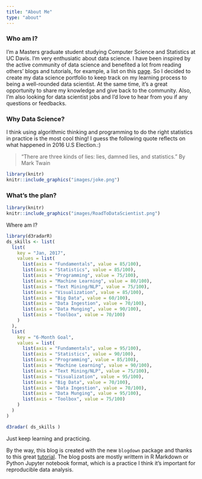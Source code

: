 ```yaml
---
title: "About Me"
type: "about"
---
```


### Who am I? 
I'm a Masters graduate student studying Computer Science and Statistics at UC Davis. I'm very enthusiatic about data science. I have been inspired by the active community of data science and benefited a lot from reading others' blogs and tutorials, for example, a list on this [page](https://github.com/rushter/data-science-blogs). So I decided to create my data science portfolio to keep track on my learning process to being a well-rounded data scientist.  At the same time, it's a great opportunity to share my knowledge and give back to the community. Also, I'm also looking for data scientist jobs and I'd love to hear from you if any questions or feedbacks. 


### Why Data Science?
I think using algorithmic thinking and programming to do the right statistics in practice is the most cool thing! I guess the following quote reflects on what happened in 2016 U.S Election.:)

>"There are three kinds of lies: lies, damned lies, and statistics."
>By  Mark Twain                             

```r
library(knitr)
knitr::include_graphics("images/joke.png")
```

### What's the plan?
```r
library(knitr)
knitr::include_graphics("images/RoadToDataScientist.png")
```

Where am I?

```r
library(d3radarR)
ds_skills <- list(
  list(
    key = "Jan, 2017",
    values = list(
      list(axis = "Fundamentals", value = 85/100),
      list(axis = "Statistics", value = 85/100),
      list(axis = "Programming", value = 75/100),
      list(axis = "Machine Learning", value = 80/100),
      list(axis = "Text Mining/NLP", value = 75/100),
      list(axis = "Visualization", value = 85/100),
      list(axis = "Big Data", value = 60/100),
      list(axis = "Data Ingestion", value = 70/100),
      list(axis = "Data Munging", value = 90/100),
      list(axis = "Toolbox", value = 70/100)
    )
  ),
  list(
    key = "6-Month Goal",
    values = list(
      list(axis = "Fundamentals", value = 95/100),
      list(axis = "Statistics", value = 90/100),
      list(axis = "Programming", value = 85/100),
      list(axis = "Machine Learning", value = 90/100),
      list(axis = "Text Mining/NLP", value = 75/100),
      list(axis = "Visualization", value = 95/100),
      list(axis = "Big Data", value = 70/100),
      list(axis = "Data Ingestion", value = 70/100),
      list(axis = "Data Munging", value = 95/100),
      list(axis = "Toolbox", value = 75/100)
    )
  )  
)

d3radar( ds_skills )
```

Just keep learning and practicing. 

By the way, this blog is created with the new `blogdown` package and thanks to this great [tutorial](https://proquestionasker.github.io/blog/Making_Site/). The blog posts are mostly writtern in R Markdown or Python Jupyter notebook format, which is a practice I think it's important for reproducible data analysis.

